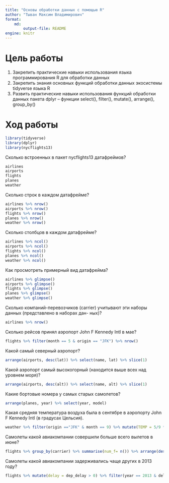 ```yaml
---
title: "Основы обработки данных с помощью R"
author: "Тыван Максим Владимирович"
format:
    md: 
        output-file: README
engine: knitr
---
```


# Цель работы

1.  Закрепить практические навыки использования языка программирования R для обработки данных
2.  Закрепить знания основных функций обработки данных экосистемы tidyverse языка R
3.  Развить практические навыки использования функций обработки данных пакета dplyr -- функции select(), filter(), mutate(), arrange(), group_by()

# Ход работы

```r
library(tidyverse)
library(dplyr)
library(nycflights13)
```

Сколько встроенных в пакет nycflights13 датафреймов?
```r
airlines
airports
flights
planes
weather
```

Сколько строк в каждом датафрейме?
```r
airlines %>% nrow()
airports %>% nrow()
flights %>% nrow()
planes %>% nrow()
weather %>% nrow()
```
Сколько столбцов в каждом датафрейме?
```r
airlines %>% ncol()
airports %>% ncol()
flights %>% ncol()
planes %>% ncol()
weather %>% ncol()
```

Как просмотреть примерный вид датафрейма?
```r
airlines %>% glimpse()
airports %>% glimpse()
flights %>% glimpse()
planes %>% glimpse()
weather %>% glimpse()
```

Сколько компаний-перевозчиков (carrier) учитывают эти наборы данных (представлено в наборах дан-
ных)?

```r
airlines %>% nrow()
```

Сколько рейсов принял аэропорт John F Kennedy Intl в мае?
```r
flights %>% filter(month == 5 & origin == "JFK") %>% nrow()
```

Какой самый северный аэропорт?
```r
arrange(airports, desc(lat)) %>% select(name, lat) %>% slice(1)
```

Какой аэропорт самый высокогорный (находится выше всех над уровнем моря)?
```r
arrange(airports, desc(alt)) %>% select(name, alt) %>% slice(1)
```

Какие бортовые номера у самых старых самолетов?
```r
arrange(planes, year) %>% select(year, model)
```

Какая средняя температура воздуха была в сентябре в аэропорту John F Kennedy Intl (в градусах Цельсия).
```r
weather %>% filter(origin =="JFK" & month == 9) %>% mutate(TEMP = 5/9 * (temp - 32)) %>% select(TEMP, hour, day, month)
```

Самолеты какой авиакомпании совершили больше всего вылетов в июне?
```r
flights %>% group_by(carrier) %>% summarise(num_f= n()) %>% arrange(desc(num_f)) %>% slice(1:1)
```

Самолеты какой авиакомпании задерживались чаще других в 2013 году?
```r
flights %>% mutate(delay = dep_delay > 0) %>% filter(year == 2013 & delay == TRUE) %>% group_by(carrier) %>% summarise(del_col = n()) %>% arrange(desc(del_col))
```
